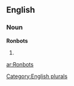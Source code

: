 ==English==

===Noun===
'''Ronbots'''

# {{plural of|[[Ronbot]]}}

[[Category:English plurals]]

[[ar:Ronbots]]